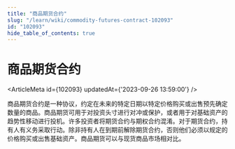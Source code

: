 ```yaml
---
title: "商品期货合约"
slug: "/learn/wiki/commodity-futures-contract-102093"
id: "102093"
hide_table_of_contents: true
---
```



# 商品期货合约

<ArticleMeta id={102093} updatedAt={'2023-09-26 13:59:00'} />
<div className='border-solid border-b border-t-0 my-4 border-[var(--ifm-color-gray-300)]' />

商品期货合约是一种协议，约定在未来的特定日期以特定价格购买或出售预先确定数量的商品。商品期货可用于对投资头寸进行对冲或保护，或者用于对基础资产的趋势性移动进行投机。许多投资者将期货合约与期权合约混淆。对于期货合约，持有人有义务采取行动。除非持有人在到期前解除期货合约，否则他们必须以规定的价格购买或出售基础资产。商品期货可以与现货商品市场相对比。
